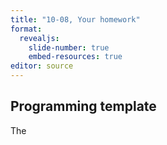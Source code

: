 ```yaml
---
title: "10-08, Your homework"
format: 
  revealjs:
    slide-number: true
    embed-resources: true
editor: source
---
```


## Programming template

:::notes
The
:::
  
